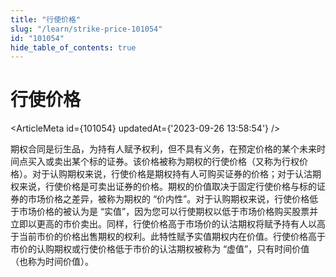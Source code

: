 ```yaml
---
title: "行使价格"
slug: "/learn/strike-price-101054"
id: "101054"
hide_table_of_contents: true
---
```



# 行使价格

<ArticleMeta id={101054} updatedAt={'2023-09-26 13:58:54'} />
<div className='border-solid border-b border-t-0 my-4 border-[var(--ifm-color-gray-300)]' />

期权合同是衍生品，为持有人赋予权利，但不具有义务，在预定价格的某个未来时间点买入或卖出某个标的证券。该价格被称为期权的行使价格（又称为行权价格）。对于认购期权来说，行使价格是期权持有人可购买证券的价格；对于认沽期权来说，行使价格是可卖出证券的价格。期权的价值取决于固定行使价格与标的证券的市场价格之差异，被称为期权的 “价内性”。对于认购期权来说，行使价格低于市场价格的被认为是 “实值”，因为您可以行使期权以低于市场价格购买股票并立即以更高的市价卖出。同样，行使价格高于市场价的认沽期权将赋予持有人以高于当前市价的价格出售期权的权利。此特性赋予实值期权内在价值。行使价格高于市价的认购期权或行使价格低于市价的认沽期权被称为 “虚值”，只有时间价值（也称为时间价值）。
